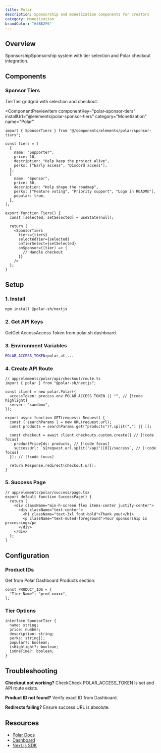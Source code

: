 ```yaml
---
title: Polar
description: Sponsorship and monetization components for creators
category: Monetization
brandColor: "#3B82F6"
---
```


## Overview

SponsorshipSponsorship system with tier selection and Polar checkout integration.

## Components

### Sponsor Tiers

TierTier gridgrid with selection and checkout.

<ComponentPreviewItem
  componentKey="polar-sponsor-tiers"
  installUrl="@elements/polar-sponsor-tiers"
  category="Monetization"
  name="Polar"
>
  <SponsorTiersPreview />
</ComponentPreviewItem>

```tsx
import { SponsorTiers } from "@/components/elements/polar/sponsor-tiers";

const tiers = [
  {
    name: "Supporter",
    price: 10,
    description: "Help keep the project alive",
    perks: ["Early access", "Discord access"],
  },
  {
    name: "Sponsor",
    price: 50,
    description: "Help shape the roadmap",
    perks: ["Feature voting", "Priority support", "Logo in README"],
    popular: true,
  },
];

export function Tiers() {
  const [selected, setSelected] = useState(null);

  return (
    <SponsorTiers
      tiers={tiers}
      selectedTier={selected}
      onTierSelect={setSelected}
      onSponsor={(tier) => {
        // Handle checkout
      }}
    />
  );
}
```

## Setup

### 1. Install

```bash
npm install @polar-sh/nextjs
```

### 2. Get API Keys

GetGet AccessAccess Token from polar.sh dashboard.

### 3. Environment Variables

```bash
POLAR_ACCESS_TOKEN=polar_at_...
```

### 4. Create API Route

```tsx
// app/elements/polar/api/checkout/route.ts
import { polar } from "@polar-sh/nextjs";

const client = new polar.Polar({
  accessToken: process.env.POLAR_ACCESS_TOKEN || "", // [!code highlight]
  server: "sandbox",
});

export async function GET(request: Request) {
  const { searchParams } = new URL(request.url);
  const products = searchParams.get("products")?.split(",") || [];

  const checkout = await client.checkouts.custom.create({ // [!code focus]
    productPriceIds: products, // [!code focus]
    successUrl: `${request.url.split("/api")[0]}/success`, // [!code focus]
  }); // [!code focus]

  return Response.redirect(checkout.url);
}
```

### 5. Success Page

```tsx
// app/elements/polar/success/page.tsx
export default function SuccessPage() {
  return (
    <div className="min-h-screen flex items-center justify-center">
      <div className="text-center">
        <h1 className="text-3xl font-bold">Thank you!</h1>
        <p className="text-muted-foreground">Your sponsorship is processing</p>
      </div>
    </div>
  );
}
```

## Configuration

### Product IDs

Get from Polar Dashboard Products section:

```tsx
const PRODUCT_IDS = {
  "Tier Name": "prod_xxxxx",
};
```

### Tier Options

```tsx
interface SponsorTier {
  name: string;
  price: number;
  description: string;
  perks: string[];
  popular?: boolean;
  isHighlight?: boolean;
  isOneTime?: boolean;
}
```

## Troubleshooting

**Checkout not working?** CheckCheck POLAR_ACCESS_TOKEN is set and API route exists.

**Product ID not found?** Verify exact ID from Dashboard.

**Redirects failing?** Ensure success URL is absolute.

## Resources

- [Polar Docs](https://docs.polar.sh)
- [Dashboard](https://polar.sh/dashboard)
- [Next.js SDK](https://docs.polar.sh/developers/sdk/nextjs)
